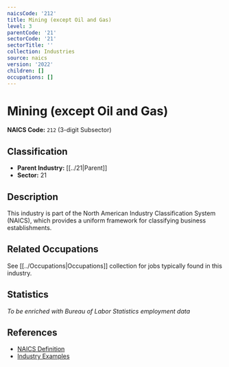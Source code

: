 ```yaml
---
naicsCode: '212'
title: Mining (except Oil and Gas)
level: 3
parentCode: '21'
sectorCode: '21'
sectorTitle: ''
collection: Industries
source: naics
version: '2022'
children: []
occupations: []
---
```

# Mining (except Oil and Gas)

**NAICS Code:** `212` (3-digit Subsector)

## Classification

- **Parent Industry:** [[../21|Parent]]
- **Sector:** 21

## Description

This industry is part of the North American Industry Classification System (NAICS), which provides a uniform framework for classifying business establishments.

## Related Occupations

See [[../Occupations|Occupations]] collection for jobs typically found in this industry.

## Statistics

*To be enriched with Bureau of Labor Statistics employment data*

## References

- [NAICS Definition](https://www.census.gov/naics/)
- [Industry Examples](https://www.census.gov/naics/2022NAICS/)
